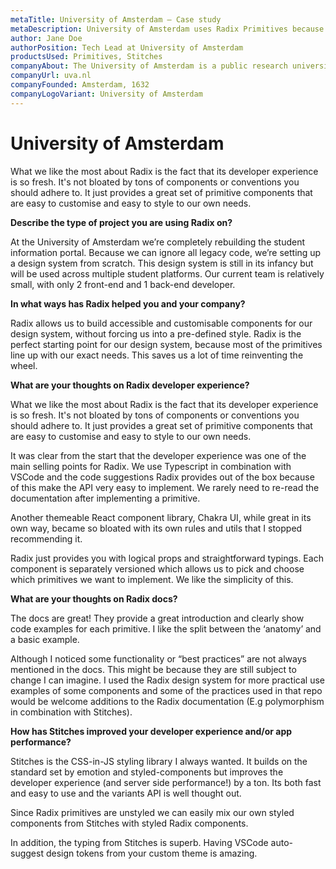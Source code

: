 ```yaml
---
metaTitle: University of Amsterdam – Case study
metaDescription: University of Amsterdam uses Radix Primitives because they provide a great set of components that are easy to customise and easy to style to their own needs.
author: Jane Doe
authorPosition: Tech Lead at University of Amsterdam
productsUsed: Primitives, Stitches
companyAbout: The University of Amsterdam is a public research university located in Amsterdam, Netherlands. It is one of two large, publicly funded research universities in the city.
companyUrl: uva.nl
companyFounded: Amsterdam, 1632
companyLogoVariant: University of Amsterdam
---
```


# University of Amsterdam

<HeroQuote>
  What we like the most about Radix is the fact that its developer experience is
  so fresh. It's not bloated by tons of components or conventions you should
  adhere to. It just provides a great set of primitive components that are easy
  to customise and easy to style to our own needs.
</HeroQuote>

**Describe the type of project you are using Radix on?**

At the University of Amsterdam we’re completely rebuilding the student information portal. Because we can ignore all legacy code, we’re setting up a design system from scratch. This design system is still in its infancy but will be used across multiple student platforms. Our current team is relatively small, with only 2 front-end and 1 back-end developer.

**In what ways has Radix helped you and your company?**

Radix allows us to build accessible and customisable components for our design system, without forcing us into a pre-defined style. Radix is the perfect starting point for our design system, because most of the primitives line up with our exact needs. This saves us a lot of time reinventing the wheel.

**What are your thoughts on Radix developer experience?**

What we like the most about Radix is the fact that its developer experience is so fresh. It's not bloated by tons of components or conventions you should adhere to. It just provides a great set of primitive components that are easy to customise and easy to style to our own needs.

It was clear from the start that the developer experience was one of the main selling points for Radix. We use Typescript in combination with VSCode and the code suggestions Radix provides out of the box because of this make the API very easy to implement. We rarely need to re-read the documentation after implementing a primitive.

Another themeable React component library, Chakra UI, while great in its own way, became so bloated with its own rules and utils that I stopped recommending it.

Radix just provides you with logical props and straightforward typings. Each component is separately versioned which allows us to pick and choose which primitives we want to implement. We like the simplicity of this.

**What are your thoughts on Radix docs?**

The docs are great! They provide a great introduction and clearly show code examples for each primitive. I like the split between the ‘anatomy’ and a basic example.

Although I noticed some functionality or “best practices” are not always mentioned in the docs. This might be because they are still subject to change I can imagine. I used the Radix design system for more practical use examples of some components and some of the practices used in that repo would be welcome additions to the Radix documentation (E.g polymorphism in combination with Stitches).

**How has Stitches improved your developer experience and/or app performance?**

Stitches is the CSS-in-JS styling library I always wanted. It builds on the standard set by emotion and styled-components but improves the developer experience (and server side performance!) by a ton. Its both fast and easy to use and the variants API is well thought out.

Since Radix primitives are unstyled we can easily mix our own styled components from Stitches with styled Radix components.

In addition, the typing from Stitches is superb. Having VSCode auto-suggest design tokens from your custom theme is amazing.
